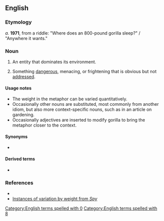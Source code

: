 ==English==

===Etymology===
''a.'' '''1971''', from a riddle: "Where does an 800-pound gorilla sleep?" / "Anywhere it wants."

===Noun===
{{en-noun|head=800-[[pound]] [[gorilla]]}}

# {{lb|en|idiomatic}} An entity that dominates its environment.
# {{lb|en|idiomatic}} Something [[dangerous]], menacing, or frightening that is obvious but not [[address]]ed.

====Usage notes====
* The weight in the metaphor can be varied quantitatively.
* Occasionally other nouns are substituted, most commonly {{m|en|elephant}} from another idiom, but also more context-specific nouns, such as {{m|en|rutabaga}} in an article on gardening.
* Occasionally adjectives are inserted to modify gorilla to bring the metaphor closer to the context.

====Synonyms====
* {{l|en|elephant in the room}}

====Derived terms====
* {{l|en|800-pound gorilla in the room}}

===References===
* {{R:OneLook}}
* [http://books.google.com/books?id=yEW9j8omBvUC&pg=PA34&dq=%22pound+gorilla%22&hl=en&ei=CfUeTrK6JuHi0QHywpjUAw&sa=X&oi=book_result&ct=result&resnum=4&ved=0CDgQ6AEwAw#v=onepage&q=%22pound%20gorilla%22&f=false Instances of variation by weight from ''Spy'']

[[Category:English terms spelled with 0]]
[[Category:English terms spelled with 8]]